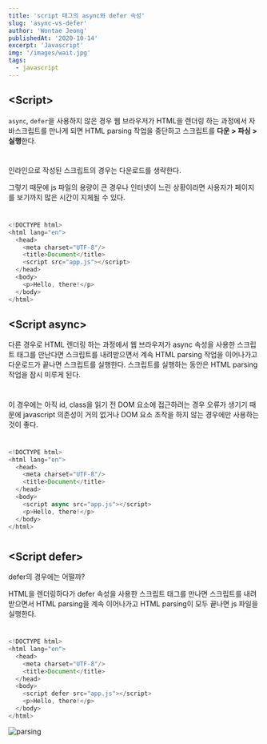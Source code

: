 ```yaml
---
title: 'script 태그의 async와 defer 속성'
slug: 'async-vs-defer'
author: 'Wontae Jeong'
publishedAt: '2020-10-14'
excerpt: 'Javascript'
img: '/images/wait.jpg'
tags:
  - javascript
---
```


## &lt;Script&gt;

`async`, `defer`을 사용하지 않은 경우 웹 브라우저가 HTML을 렌더링 하는 과정에서 자바스크립트를 만나게 되면 HTML parsing 작업을 중단하고 스크립트를 **다운 > 파싱 > 실행**한다.

#

<p className="box">인라인으로 작성된 스크립트의 경우는 다운로드를 생략한다.</p>
그렇기 때문에 js 파일의 용량이 큰 경우나 인터넷이 느린 상황이라면 사용자가 페이지를
보기까지 많은 시간이 지체될 수 있다.

#

```js
<!DOCTYPE html>
<html lang="en">
  <head>
    <meta charset="UTF-8"/>
    <title>Document</title>
    <script src="app.js"></script>
  </head>
  <body>
    <p>Hello, there!</p>
  </body>
</html>
```

## &lt;Script async&gt;

다른 경우로 HTML 렌더링 하는 과정에서 웹 브라우저가 async 속성을 사용한 스크립트 태그를 만난다면 스크립트를 내려받으면서 계속 HTML parsing 작업을 이어나가고 다운로드가 끝나면 스크립트를 실행한다. 스크립트를 실행하는 동안은 HTML parsing 작업을 잠시 미루게 된다.

#

이 경우에는 아직 id, class을 읽기 전 DOM 요소에 접근하려는 경우 오류가 생기기 때문에 javascript 의존성이 거의 없거나 DOM 요소 조작을 하지 않는 경우에만 사용하는 것이 좋다.

#

```js
<!DOCTYPE html>
<html lang="en">
  <head>
    <meta charset="UTF-8"/>
    <title>Document</title>
  </head>
  <body>
    <script async src="app.js"></script>
    <p>Hello, there!</p>
  </body>
</html>
```

#

## &lt;Script defer&gt;

defer의 경우에는 어떨까?

HTML을 렌더링하다가 defer 속성을 사용한 스크립트 태그를 만나면 스크립트를 내려받으면서 HTML parsing을 계속 이어나가고 HTML parsing이 모두 끝나면 js 파일을 실행한다.

#

```js
<!DOCTYPE html>
<html lang="en">
  <head>
    <meta charset="UTF-8"/>
    <title>Document</title>
  </head>
  <body>
    <script defer src="app.js"></script>
    <p>Hello, there!</p>
  </body>
</html>
```

<img src="https://i.imgur.com/RFALodm.png" alt="parsing" />
